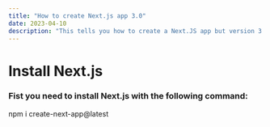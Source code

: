 ```yaml
---
title: "How to create Next.js app 3.0"
date: 2023-04-10
description: "This tells you how to create a Next.JS app but version 3.0"
---
```


# Install Next.js

### Fist you need to install Next.js with the following command:

npm i create-next-app@latest

<JustinImage
  src="../images/justinkuijpers.png"
  alt="Justin Kuijpers"
  width="500"
  height="500"
/>
